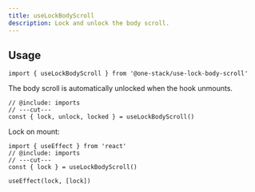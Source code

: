 ```yaml
---
title: useLockBodyScroll
description: Lock and unlock the body scroll.
---
```


## Usage

```tsx twoslash include imports
import { useLockBodyScroll } from '@one-stack/use-lock-body-scroll'
```

The body scroll is automatically unlocked when the hook unmounts.

```tsx twoslash
// @include: imports
// ---cut---
const { lock, unlock, locked } = useLockBodyScroll()
```

Lock on mount:

```tsx twoslash
import { useEffect } from 'react'
// @include: imports
// ---cut---
const { lock } = useLockBodyScroll()

useEffect(lock, [lock])
```
